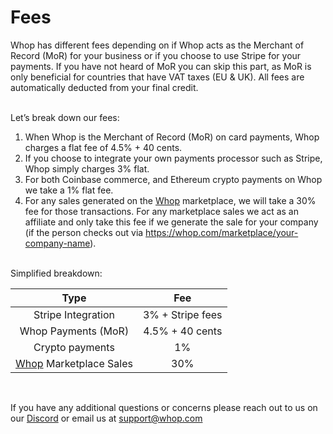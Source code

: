 # Fees

Whop has different fees depending on if Whop acts as the Merchant of Record (MoR) for your business or if you choose to use Stripe for your payments. If you have not heard of MoR you can skip this part, as MoR is only beneficial for countries that have VAT taxes (EU & UK). All fees are automatically deducted from your final credit.

<br/>
Let’s break down our fees:

1. When Whop is the Merchant of Record (MoR) on card payments, Whop charges a flat fee of 4.5% + 40 cents. 
2. If you choose to integrate your own payments processor such as Stripe, Whop simply charges 3% flat.
3. For both Coinbase commerce, and Ethereum crypto payments on Whop we take a 1% flat fee. 
4. For any sales generated on the [Whop](http://Whop.com) marketplace, we will take a 30% fee for those transactions. For any marketplace sales we act as an affiliate and only take this fee if we generate the sale for your company (if the person checks out via https://whop.com/marketplace/your-company-name).

<br/>
Simplified breakdown:

| Type | Fee |
|:--------:|:--------:|
| Stripe Integration | 3% + Stripe fees |
| Whop Payments (MoR) | 4.5% + 40 cents | 
| Crypto payments | 1% |
| [Whop](https://whop.com) Marketplace Sales | 30% |
<br/>

If you have any additional questions or concerns please reach out to us on our [Discord](https://discord.gg/mWRKWRezSQ) or email us at support@whop.com 